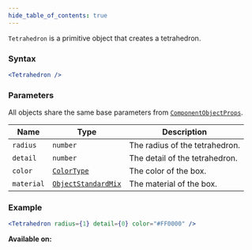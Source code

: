 ```yaml
---
hide_table_of_contents: true
---
```



`Tetrahedron` is a primitive object that creates a tetrahedron.

### Syntax

```jsx
<Tetrahedron />
```

### Parameters

All objects share the same base parameters from [`ComponentObjectProps`](/sdk/types/ComponentObjectProps).

| Name       | Type                                                | Description                    |
| ---------- | --------------------------------------------------- | ------------------------------ |
| `radius`   | `number`                                            | The radius of the tetrahedron. |
| `detail`   | `number`                                            | The detail of the tetrahedron. |
| `color`    | [`ColorType`](/sdk/types/ColorType)                 | The color of the box.          |
| `material` | [`ObjectStandardMix`](/sdk/types/ObjectStandardMix) | The material of the box.       |

### Example

```jsx
<Tetrahedron radius={1} detail={0} color="#FF0000" />
```

**Available on:** <ClientTag /> <ServerTag />
